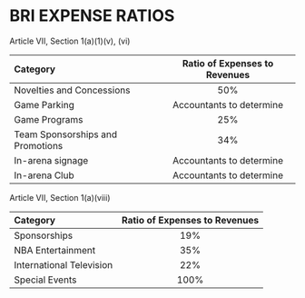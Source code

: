 # BRI EXPENSE RATIOS

Article VII, Section 1(a)(1)(v), (vi)

| Category                         | Ratio of Expenses to Revenues |
|:-------------------------------- |:-----------------------------:|
| Novelties and Concessions        | 50\%                          |
| Game Parking                     | Accountants to determine      |
| Game Programs                    | 25\%                          |
| Team Sponsorships and Promotions | 34\%                          |
| In-arena signage                 | Accountants to determine      |
| In-arena Club                    | Accountants to determine      |

Article VII, Section 1(a)(viii)

| Category                | Ratio of Expenses to Revenues |
|:----------------------- |:-----------------------------:|
| Sponsorships            | 19\%                          |
| NBA Entertainment       | 35\%                          |
|International Television | 22\%                          |
| Special Events          | 100\%                         |